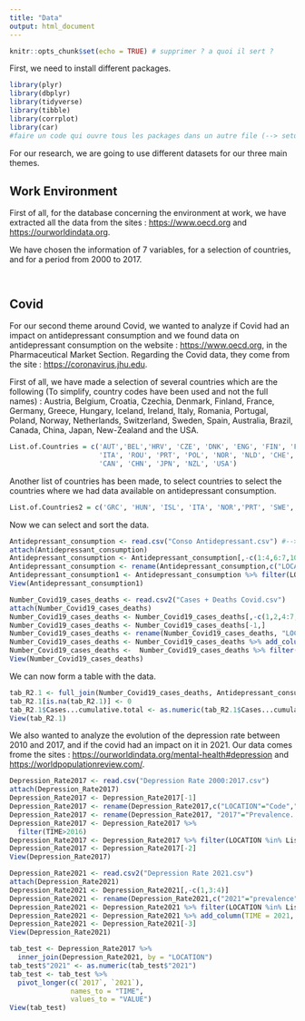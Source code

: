 ```yaml
---
title: "Data"
output: html_document
---
```


```r
knitr::opts_chunk$set(echo = TRUE) # supprimer ? a quoi il sert ?
```

First, we need to install different packages. 

```r
library(plyr)
library(dbplyr)
library(tidyverse)
library(tibble)
library(corrplot)
library(car)
#faire un code qui ouvre tous les packages dans un autre file (--> setup.R)
```

For our research, we are going to use different datasets for our three main themes. 

## Work Environment

First of all, for the database concerning the environment at work, we have extracted all the data from the sites : <https://www.oecd.org> and <https://ourworldindata.org>. 

We have chosen the information of 7 variables, for a selection of countries, and for a period from 2000 to 2017. 

```r


```

````r


````

## Covid 

For our second theme around Covid, we wanted to analyze if Covid had an impact on antidepressant consumption and we found data on antidepressant consumption on the 
website : <https://www.oecd.org>, in the Pharmaceutical Market Section. 
Regarding the Covid data, they come from the site : <https://coronavirus.jhu.edu>. 

First of all, we have made a selection of several countries which are the following (To simplify, country codes have been used and not the full names) : Austria, 
Belgium, Croatia, Czechia, Denmark, Finland, France, Germany, Greece, Hungary, Iceland, Ireland, Italy, Romania, Portugal, Poland, Norway, Netherlands, Switzerland, 
Sweden, Spain, Australia, Brazil, Canada, China, Japan, New-Zealand and the USA.  

```r
List.of.Countries = c('AUT','BEL','HRV', 'CZE', 'DNK', 'ENG', 'FIN', 'FRA', 'DEU', 'GRC', 'HUN','ISL',
                      'ITA', 'ROU', 'PRT', 'POL', 'NOR', 'NLD', 'CHE', 'SWE', 'ESP', 'AUS', 'BRA',
                      'CAN', 'CHN', 'JPN', 'NZL', 'USA')
```
Another list of countries has been made, to select countries to select the countries where we had data available on antidepressant consumption. 

```r
List.of.Countries2 = c('GRC', 'HUN', 'ISL', 'ITA', 'NOR','PRT', 'SWE', 'ESP')
```

Now we can select and sort the data. 

```r
Antidepressant_consumption <- read.csv("Conso Antidepressant.csv") #--> Mettre un code qui sélectionne la donnée depuis le bon emplacement : read.csv(here::here("data/Conso Antidepressant.csv")) ? 
attach(Antidepressant_consumption)
Antidepressant_consumption <- Antidepressant_consumption[,-c(1:4,6:7,10:11)]
Antidepressant_consumption <- rename(Antidepressant_consumption,c("LOCATION"="COU","TIME"="Year"))
Antidepressant_consumption1 <- Antidepressant_consumption %>% filter(LOCATION %in% List.of.Countries2)
View(Antidepressant_consumption1)
````

```r
Number_Covid19_cases_deaths <- read.csv2("Cases + Deaths Covid.csv")
attach(Number_Covid19_cases_deaths)
Number_Covid19_cases_deaths <- Number_Covid19_cases_deaths[,-c(1,2,4:7,9:12)]
Number_Covid19_cases_deaths <- Number_Covid19_cases_deaths[-1,] 
Number_Covid19_cases_deaths <- rename(Number_Covid19_cases_deaths, "LOCATION"="Code")
Number_Covid19_cases_deaths <- Number_Covid19_cases_deaths %>% add_column(TIME = 2020, .after = "LOCATION") 
Number_Covid19_cases_deaths <-  Number_Covid19_cases_deaths %>% filter(LOCATION %in% List.of.Countries2)
View(Number_Covid19_cases_deaths)
````
We can now form a table with the data. 
```r
tab_R2.1 <- full_join(Number_Covid19_cases_deaths, Antidepressant_consumption, by= c("LOCATION","TIME"))
tab_R2.1[is.na(tab_R2.1)] <- 0 
tab_R2.1$Cases...cumulative.total <- as.numeric(tab_R2.1$Cases...cumulative.total)
View(tab_R2.1)
```

We also wanted to analyze the evolution of the depression rate between 2010 and 2017, and if the covid had an impact on it in 2021. Our data comes frome the sites : <https://ourworldindata.org/mental-health#depression> and <https://worldpopulationreview.com/>. 

```r
Depression_Rate2017 <- read.csv("Depression Rate 2000:2017.csv")
attach(Depression_Rate2017)
Depression_Rate2017 <- Depression_Rate2017[-1]
Depression_Rate2017 <- rename(Depression_Rate2017,c("LOCATION"="Code","TIME"="Year"))
Depression_Rate2017 <- rename(Depression_Rate2017, "2017"="Prevalence...Depressive.disorders...Sex..Both...Age..Age.standardized..Percent.")
Depression_Rate2017 <- Depression_Rate2017 %>%
  filter(TIME>2016)
Depression_Rate2017 <- Depression_Rate2017 %>% filter(LOCATION %in% List.of.Countries)
Depression_Rate2017 <- Depression_Rate2017[-2]
View(Depression_Rate2017)
```
```r
Depression_Rate2021 <- read.csv2("Depression Rate 2021.csv")
attach(Depression_Rate2021)
Depression_Rate2021 <- Depression_Rate2021[,-c(1,3:4)]
Depression_Rate2021 <- rename(Depression_Rate2021,c("2021"="prevalence"))
Depression_Rate2021 <- Depression_Rate2021 %>% filter(LOCATION %in% List.of.Countries)
Depression_Rate2021 <- Depression_Rate2021 %>% add_column(TIME = 2021, .after = "LOCATION") 
Depression_Rate2021 <- Depression_Rate2021[-3]
View(Depression_Rate2021)
```

```r
tab_test <- Depression_Rate2017 %>%
  inner_join(Depression_Rate2021, by = "LOCATION")
tab_test$"2021" <- as.numeric(tab_test$"2021")
tab_test <- tab_test %>%
  pivot_longer(c(`2017`, `2021`),
               names_to = "TIME",
               values_to = "VALUE")
View(tab_test)
```







